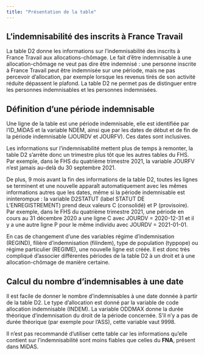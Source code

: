 ```yaml
---
title: "Présentation de la table"
---
```


## L'indemnisabilité des inscrits à France Travail

La table D2 donne les informations sur l'indemnisabilité des inscrits à France Travail aux allocations-chômage. Le fait d'être indemnisable à une allocation-chômage ne veut pas dire être indemnisé : une personne inscrite à France Travail peut être indemnisée sur une période, mais ne pas percevoir d'allocation, par exemple lorsque les revenus tirés de son activité réduite dépassent le plafond. La table D2 ne permet pas de distinguer entre les personnes indemnisables et les personnes indemnisées.

## Définition d'une période indemnisable

Une ligne de la table est une période indemnisable, elle est identifiée par l'ID_MiDAS et la variable NDEM, ainsi que par les dates de début et de fin de la période indemnisable (JOURDV et JOURFV). Ces dates sont inclusives.

Les informations sur l'indemnisabilité mettent plus de temps à remonter, la table D2 s'arrête donc un trimestre plus tôt que les autres tables du FHS. Par exemple, dans le FHS du quatrième trimestre 2021, la variable JOURFV n'est jamais au-delà du 30 septembre 2021.

De plus, 9 mois avant la fin des informations de la table D2, toutes les lignes se terminent et une nouvelle apparaît automatiquement avec les mêmes informations autres que les dates, même si la période indemnisable est ininterompue : la variable D2STATUT (label STATUT DE L'ENREGISTREMENT) prend deux valeurs C (consolidé) et P (provisoire). Par exemple, dans le FHS du quatrième trimestre 2021, une période en cours au 31 décembre 2020 a une ligne C avec JOURDV = 2020-12-31 et il y a une autre ligne P pour le même individu avec JOURDV = 2021-01-01.

En cas de changement d'une des variables régime d'indemnisation (REGIND), filière d'indemnisation (filindem), type de population (typpope) ou régime particulier (REGIME), une nouvelle ligne est créée. Il est donc très compliqué d'associer différentes périodes de la table D2 à un droit et à une allocation-chômage de manière certaine.

## Calcul du nombre d'indemnisables à une date

Il est facile de donner le nombre d'indemnisables à une date donnée à partir de la table D2. Le type d'allocation est donné par la variable de code allocation indemnisable (INDEM). La variable ODDMAX donne la durée théorique d'indemnisation du droit de la période concernée. S'il n'y a pas de durée théorique (par exemple pour l'ASS), cette variable vaut 9998.

::: callout-warning
Il n'est pas recommandé d'utiliser cette table car les informations qu'elle contient sur l'indemnisabilité sont moins fiables que celles du **FNA**, présent dans MiDAS.
:::

